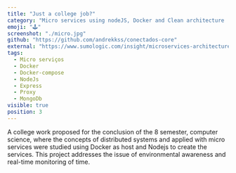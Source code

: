 ```yaml
---
title: "Just a college job?"
category: "Micro services using nodeJS, Docker and Clean architecture :D"
emoji: "🕹️"
screenshot: "./micro.jpg"
github: "https://github.com/andrekkss/conectados-core"
external: "https://www.sumologic.com/insight/microservices-architecture-docker-containers/"
tags:
  - Micro serviços
  - Docker
  - Docker-compose
  - NodeJs
  - Express
  - Proxy
  - MongoDb
visible: true
position: 3
---
```


A college work proposed for the conclusion of the 8 semester, computer science, where the concepts of distributed systems and applied with micro services were studied using Docker as host and Nodejs to create the services. This project addresses the issue of environmental awareness and real-time monitoring of time.
